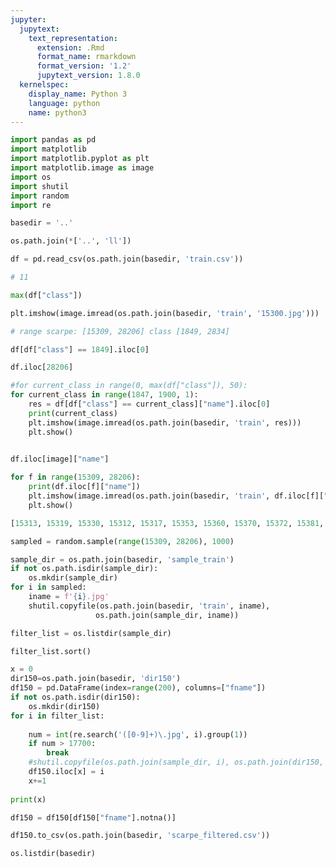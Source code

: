 ```yaml
---
jupyter:
  jupytext:
    text_representation:
      extension: .Rmd
      format_name: rmarkdown
      format_version: '1.2'
      jupytext_version: 1.8.0
  kernelspec:
    display_name: Python 3
    language: python
    name: python3
---
```


```python
import pandas as pd
import matplotlib
import matplotlib.pyplot as plt
import matplotlib.image as image
import os
import shutil
import random
import re
```

```python
basedir = '..'
```

```python
os.path.join(*['..', 'll'])
```

```python
df = pd.read_csv(os.path.join(basedir, 'train.csv'))
```

```python
# 11
```

```python
max(df["class"])
```

```python
plt.imshow(image.imread(os.path.join(basedir, 'train', '15300.jpg')))
```

```python
# range scarpe: [15309, 28206] class [1849, 2834]
```

```python
df[df["class"] == 1849].iloc[0]
```

```python
df.iloc[28206]
```

```python
#for current_class in range(0, max(df["class"]), 50):
for current_class in range(1847, 1900, 1):
    res = df[df["class"] == current_class]["name"].iloc[0]
    print(current_class)
    plt.imshow(image.imread(os.path.join(basedir, 'train', res)))
    plt.show()
    
```

```python
df.iloc[image]["name"]
```

```python
for f in range(15309, 28206):
    print(df.iloc[f]["name"])
    plt.imshow(image.imread(os.path.join(basedir, 'train', df.iloc[f]["name"])))
    plt.show()
```

```python
[15313, 15319, 15330, 15312, 15317, 15353, 15360, 15370, 15372, 15381, 15396, 15404, 15406, 15407, 15414, 15421, 15429, ]
```

```python
sampled = random.sample(range(15309, 28206), 1000)
```

```python
sample_dir = os.path.join(basedir, 'sample_train')
if not os.path.isdir(sample_dir):
    os.mkdir(sample_dir)
for i in sampled:
    iname = f'{i}.jpg'
    shutil.copyfile(os.path.join(basedir, 'train', iname),
                   os.path.join(sample_dir, iname))
```

```python
filter_list = os.listdir(sample_dir)
```

```python
filter_list.sort()
```

```python
x = 0
dir150=os.path.join(basedir, 'dir150')
df150 = pd.DataFrame(index=range(200), columns=["fname"])
if not os.path.isdir(dir150):
    os.mkdir(dir150)
for i in filter_list:
    
    num = int(re.search('([0-9]+)\.jpg', i).group(1))
    if num > 17700:
        break
    #shutil.copyfile(os.path.join(sample_dir, i), os.path.join(dir150, i))
    df150.iloc[x] = i
    x+=1
    
print(x)
```

```python
df150 = df150[df150["fname"].notna()]
```

```python
df150.to_csv(os.path.join(basedir, 'scarpe_filtered.csv'))
```

```python
os.listdir(basedir)
```
